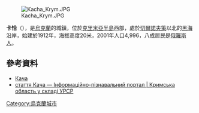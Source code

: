 {{no footnotes|time=2015-09-15T00:19:38+00:00}}
[[Image:Kacha_Krym.JPG|right]]

{{coord|44|46|50|N|33|32|57|E|scale:30000|display=title}}

'''卡恰'''（{{lang-ru|Кача}}），是[[烏克蘭|烏克蘭]]的城鎮，位於[[克里米亞半島|克里米亞半島]]西部，處於[[切爾諾夫策|切爾諾夫策]]以北的[[黑海|黑海]]沿岸，始建於1912年，海拔高度20米，2001年人口4,996，八成居民是[[俄羅斯人|俄羅斯人]]。

==參考資料==
*[http://w1.c1.rada.gov.ua/pls/z7503/A005?rdat1=13.07.2015&rf7571=41649 Кача]
* [http://imsu-krym.com/sevastopol/kacha.html стаття Кача — Інформаційно-пізнавальний портал | Кримська область у складі УРСР] {{Wayback|url=http://imsu-krym.com/sevastopol/kacha.html |date=20200108061332 }} 

{{Ukraine-geo-stub}}
[[Category:烏克蘭城市|Category:烏克蘭城市]]
